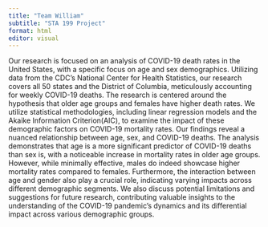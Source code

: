 ```yaml
---
title: "Team William"
subtitle: "STA 199 Project"
format: html
editor: visual
---
```


Our research is focused on an analysis of COVID-19 death rates in the United States, with a specific focus on age and sex demographics. Utilizing data from the CDC's National Center for Health Statistics, our research covers all 50 states and the District of Columbia, meticulously accounting for weekly COVID-19 deaths. The research is centered around the hypothesis that older age groups and females have higher death rates. We utilize statistical methodologies, including linear regression models and the Akaike Information Criterion(AIC), to examine the impact of these demographic factors on COVID-19 mortality rates. Our findings reveal a nuanced relationship between age, sex, and COVID-19 deaths. The analysis demonstrates that age is a more significant predictor of COVID-19 deaths than sex is, with a noticeable increase in mortality rates in older age groups. However, while minimally effective, males do indeed showcase higher mortality rates compared to females. Furthermore, the interaction between age and gender also play a crucial role, indicating varying impacts across different demographic segments. We also discuss potential limitations and suggestions for future research, contributing valuable insights to the understanding of the COVID-19 pandemic's dynamics and its differential impact across various demographic groups.
